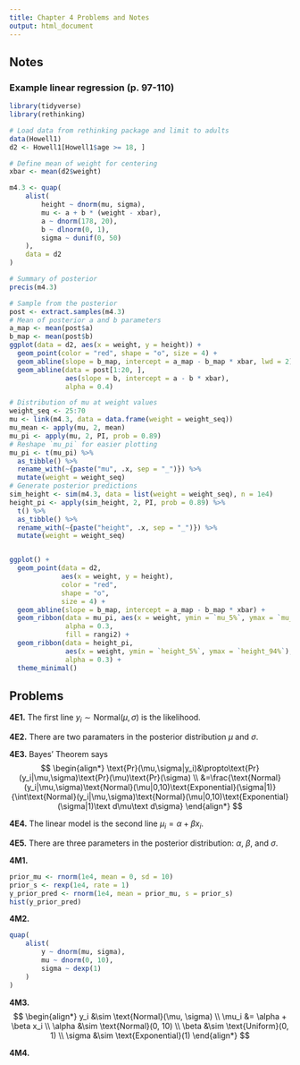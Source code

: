 ```yaml
---
title: Chapter 4 Problems and Notes
output: html_document
---
```


## Notes

### Example linear regression (p. 97-110)
```r
library(tidyverse)
library(rethinking)

# Load data from rethinking package and limit to adults
data(Howell1)
d2 <- Howell1[Howell1$age >= 18, ]

# Define mean of weight for centering
xbar <- mean(d2$weight)

m4.3 <- quap(
    alist(
        height ~ dnorm(mu, sigma),
        mu <- a + b * (weight - xbar),
        a ~ dnorm(178, 20),
        b ~ dlnorm(0, 1),
        sigma ~ dunif(0, 50)
    ),
    data = d2
)

# Summary of posterior
precis(m4.3)

# Sample from the posterior
post <- extract.samples(m4.3)
# Mean of posterior a and b parameters
a_map <- mean(post$a)
b_map <- mean(post$b)
ggplot(data = d2, aes(x = weight, y = height)) +
  geom_point(color = "red", shape = "o", size = 4) +
  geom_abline(slope = b_map, intercept = a_map - b_map * xbar, lwd = 2) +
  geom_abline(data = post[1:20, ],
              aes(slope = b, intercept = a - b * xbar),
              alpha = 0.4)

# Distribution of mu at weight values
weight_seq <- 25:70
mu <- link(m4.3, data = data.frame(weight = weight_seq))
mu_mean <- apply(mu, 2, mean)
mu_pi <- apply(mu, 2, PI, prob = 0.89)
# Reshape `mu_pi` for easier plotting
mu_pi <- t(mu_pi) %>%
  as_tibble() %>%
  rename_with(~{paste("mu", .x, sep = "_")}) %>%
  mutate(weight = weight_seq)
# Generate posterior predictions
sim_height <- sim(m4.3, data = list(weight = weight_seq), n = 1e4)
height_pi <- apply(sim_height, 2, PI, prob = 0.89) %>%
  t() %>%
  as_tibble() %>%
  rename_with(~{paste("height", .x, sep = "_")}) %>%
  mutate(weight = weight_seq)


ggplot() +
  geom_point(data = d2,
             aes(x = weight, y = height),
             color = "red",
             shape = "o",
             size = 4) +
  geom_abline(slope = b_map, intercept = a_map - b_map * xbar) +
  geom_ribbon(data = mu_pi, aes(x = weight, ymin = `mu_5%`, ymax = `mu_94%`),
              alpha = 0.3,
              fill = rangi2) +
  geom_ribbon(data = height_pi,
              aes(x = weight, ymin = `height_5%`, ymax = `height_94%`),
              alpha = 0.3) +
  theme_minimal()
```

## Problems
**4E1.** The first line $y_i \sim \text{Normal}(\mu,\sigma)$ is the likelihood.

**4E2.** There are two paramaters in the posterior distribution $\mu$ and $\sigma$.

**4E3.** Bayes' Theorem says
$$
\begin{align*}
\text{Pr}(\mu,\sigma|y_i)&\propto\text{Pr}(y_i|\mu,\sigma)\text{Pr}(\mu)\text{Pr}(\sigma) \\
&=\frac{\text{Normal}(y_i|\mu,\sigma)\text{Normal}(\mu|0,10)\text{Exponential}(\sigma|1)}{\int\text{Normal}(y_i|\mu,\sigma)\text{Normal}(\mu|0,10)\text{Exponential}(\sigma|1)\text d\mu\text d\sigma}
\end{align*}
$$

**4E4.** The linear model is the second line $\mu_i=\alpha + \beta x_i$.

**4E5.** There are three parameters in the posterior distribution: $\alpha$, $\beta$, and $\sigma$.

**4M1.** 
```r
prior_mu <- rnorm(1e4, mean = 0, sd = 10)
prior_s <- rexp(1e4, rate = 1)
y_prior_pred <- rnorm(1e4, mean = prior_mu, s = prior_s)
hist(y_prior_pred)
```

**4M2.**
```r
quap(
    alist(
        y ~ dnorm(mu, sigma),
        mu ~ dnorm(0, 10),
        sigma ~ dexp(1)
    )
)
```

**4M3.**
$$
\begin{align*}
y_i &\sim \text{Normal}(\mu, \sigma) \\
\mu_i &= \alpha + \beta x_i \\
\alpha &\sim \text{Normal}(0, 10) \\
\beta &\sim \text{Uniform}(0, 1) \\
\sigma &\sim \text{Exponential}(1)
\end{align*}
$$

**4M4.**
